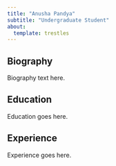 ```yaml
---
title: "Anusha Pandya"
subtitle: "Undergraduate Student"
about:
  template: trestles
---
```

## Biography

Biography text here. 

## Education

Education goes here. 

## Experience

Experience goes here. 
